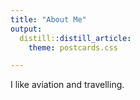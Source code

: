 ```yaml
---
title: "About Me"
output:
  distill::distill_article:
    theme: postcards.css

---
```



I like aviation and travelling.







